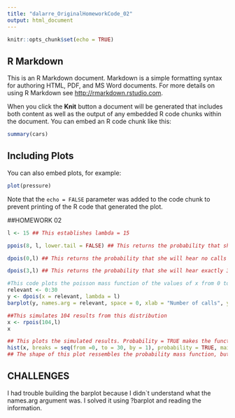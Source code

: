 ```yaml
---
title: "dalarre_OriginalHomeworkCode_02"
output: html_document
---
```


```r
knitr::opts_chunk$set(echo = TRUE)
```

## R Markdown

This is an R Markdown document. Markdown is a simple formatting syntax for authoring HTML, PDF, and MS Word documents. For more details on using R Markdown see <http://rmarkdown.rstudio.com>.

When you click the **Knit** button a document will be generated that includes both content as well as the output of any embedded R code chunks within the document. You can embed an R code chunk like this:

```r
summary(cars)
```

## Including Plots

You can also embed plots, for example:

```r
plot(pressure)
```

Note that the `echo = FALSE` parameter was added to the code chunk to prevent printing of the R code that generated the plot.


##HOMEWORK 02

```r

l <- 15 ## This establishes lambda = 15

ppois(8, l, lower.tail = FALSE) ## This returns the probability that she will hear more than 8 calls during any given session. The lower.tail = FALSE argument makes the function give you the probability of x being greater than 8 instead of lower than 8 which is the default for ppois.

dpois(0,l) ## This returns the probability that she will hear no calls in a session

dpois(3,l) ## This returns the probability that she will hear exactly 3 calls in a session

#This code plots the poisson mass function of the values of x from 0 to 30
relevant <- 0:30
y <- dpois(x = relevant, lambda = l)
barplot(y, names.arg = relevant, space = 0, xlab = "Number of calls", ylab = "Pr(X = Number of calls)", main = "Probability Mass Function")

##This simulates 104 results from this distribution 
x <- rpois(104,l)
x

## This plots the simulated results. Probability = TRUE makes the function represent the probabilities instead of the frequencies.
hist(x, breaks = seq(from =0, to = 30, by = 1), probability = TRUE, main = "Plot of 104 simulated results", xlab = "Number of calls", ylab = "Pr(X = Number of calls)", xlim = c(0,30))
## The shape of this plot ressembles the probability mass function, but it doesn`t match perfectly.

```

## CHALLENGES
I had trouble building the barplot because I didn`t understand what the names.arg argument was. I solved it using ?barplot and reading the information.